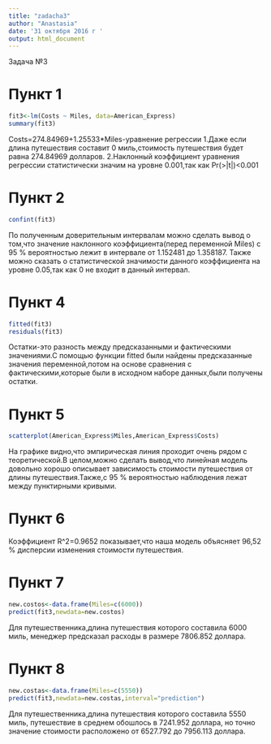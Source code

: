 ---
title: "zadacha3"
author: "Anastasia"
date: '31 октября 2016 г '
output: html_document
---

Задача №3

# Пункт 1 
```{r American_Express}
fit3<-lm(Costs ~ Miles, data=American_Express)
summary(fit3)
```

Costs=274.84969+1.25533*Miles-уравнение регрессии
1.Даже если длина путешествия составит 0 миль,стоимость путешествия будет равна 274.84969 долларов.
2.Наклонный коэффициент уравнения регрессии статистически значим на уровне 0.001,так как Pr(>|t|)<0.001

# Пункт 2 
```{r fit3}
confint(fit3)
```

По полученным доверительным интервалам можно сделать вывод о том,что значение наклонного коэффициента(перед переменной Miles) с 95 % вероятностью лежит в интервале от 1.152481 до 1.358187. Также можно сказать о статистической значимости данного коэффициента на уровне 0.05,так как 0 не входит в данный интервал.

# Пункт 4 
```{r}
fitted(fit3)
residuals(fit3)
```

Остатки-это разность между предсказанными и фактическими значениями.С помощью функции fitted были найдены предсказанные значения переменной,потом на основе сравнения с фактическими,которые были в исходном наборе данных,были получены остатки.

# Пункт 5 
```{r}
scatterplot(American_Express$Miles,American_Express$Costs)
```
На графике видно,что эмпирическая линия проходит очень рядом с теоретической.В целом,можно сделать вывод,что линейная модель довольно хорошо описывает зависимость стоимости путешествия от длины путешествия.Также,с 95 % вероятностью наблюдения лежат между пунктирными кривыми. 

# Пункт 6
Коэффициент R^2=0.9652 показывает,что наша модель объясняет 96,52 % дисперсии изменения стоимости путешествия.

# Пункт 7 
```{r}
new.costos<-data.frame(Miles=c(6000))
predict(fit3,newdata=new.costos)
```
Для путешественника,длина путешествия которого составила 6000 миль, менеджер предсказал расходы в размере 7806.852 доллара.

# Пункт 8 
```{r}
new.costas<-data.frame(Miles=c(5550))
predict(fit3,newdata=new.costas,interval="prediction")
```
Для путешественника,длина путешествия которого составила 5550 миль, путешествие в среднем обошлось в 7241.952 доллара, но точно значение стоимости расположено от  6527.792 до 7956.113 доллара.

